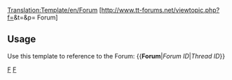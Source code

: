 <noinclude>[[Translation:Template/en/Forum]]</noinclude><includeonly>
[http://www.tt-forums.net/viewtopic.php?f={{{1|0}}}&t={{{2|0}}}&p={{{3|0}}} Forum]
</includeonly>
<noinclude>
{{en/Forum|65|56865|68688868}}
==Usage==
Use this template to reference to the Forum:
<nowiki>{{</nowiki>'''Forum'''|''Forum ID''|''Thread ID''<nowiki>}}</nowiki>

[[Category:en/Templates|F]][[Category:en/Link Templates|F]]</noinclude>